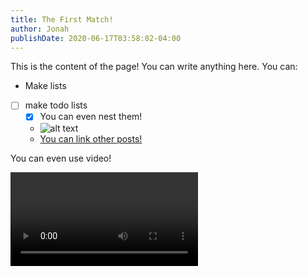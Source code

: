 ```yaml
---
title: The First Match!
author: Jonah
publishDate: 2020-06-17T03:58:02-04:00
---
```


This is the content of the page! You can write anything here. You can:

  - Make lists
  - [ ] make todo lists
    - [x] You can even nest them!
    - ![alt text](https://c2.staticflickr.com/8/7173/6760590389_68f0028b5f_b.jpg)
    - [You can link other posts!](/posts/two)

You can even use video!

<Video vid="BV3FcAecXL0"/>